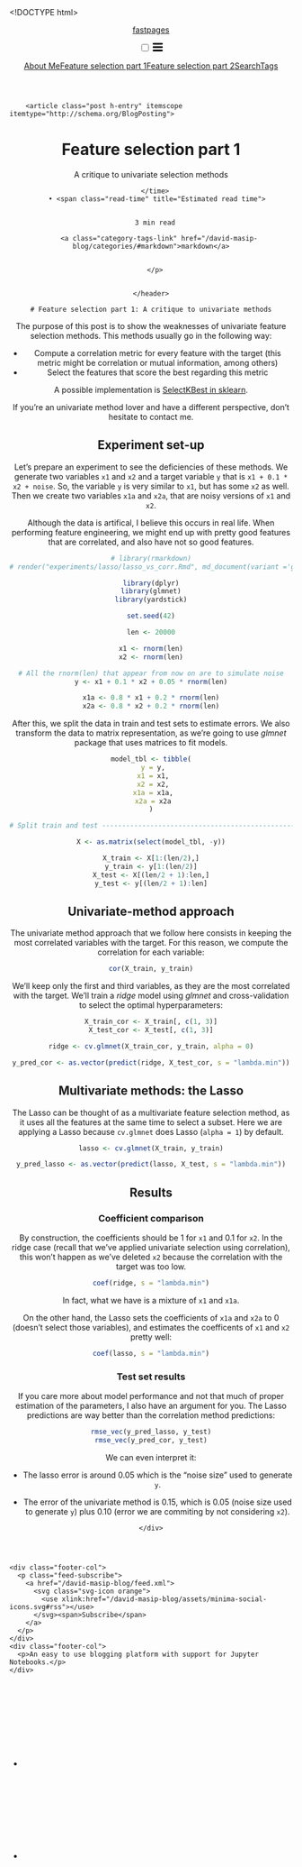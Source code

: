 <!DOCTYPE html>
<html lang="en"><head>
  <meta charset="utf-8">
  <meta http-equiv="X-UA-Compatible" content="IE=edge">
  <meta name="viewport" content="width=device-width, initial-scale=1"><!-- Begin Jekyll SEO tag v2.6.1 -->
<title>Feature selection part 1 | fastpages</title>
<meta name="generator" content="Jekyll v4.0.0" />
<meta property="og:title" content="Feature selection part 1" />
<meta property="og:locale" content="en_US" />
<meta name="description" content="A critique to univariate selection methods" />
<meta property="og:description" content="A critique to univariate selection methods" />
<link rel="canonical" href="https://david26694.github.io/david-masip-blog/experiments/lasso/lasso_vs_corr.Rmd" />
<meta property="og:url" content="https://david26694.github.io/david-masip-blog/experiments/lasso/lasso_vs_corr.Rmd" />
<meta property="og:site_name" content="fastpages" />
<script type="application/ld+json">
{"description":"A critique to univariate selection methods","@type":"WebPage","headline":"Feature selection part 1","url":"https://david26694.github.io/david-masip-blog/experiments/lasso/lasso_vs_corr.Rmd","@context":"https://schema.org"}</script>
<!-- End Jekyll SEO tag -->
<link rel="stylesheet" href="/david-masip-blog/assets/css/style.css"><link type="application/atom+xml" rel="alternate" href="https://david26694.github.io/david-masip-blog/feed.xml" title="fastpages" /><link rel="shortcut icon" type="image/x-icon" href="/david-masip-blog/images/favicon.ico"><!-- Begin Jekyll SEO tag v2.6.1 -->
<title>Feature selection part 1 | fastpages</title>
<meta name="generator" content="Jekyll v4.0.0" />
<meta property="og:title" content="Feature selection part 1" />
<meta property="og:locale" content="en_US" />
<meta name="description" content="A critique to univariate selection methods" />
<meta property="og:description" content="A critique to univariate selection methods" />
<link rel="canonical" href="https://david26694.github.io/david-masip-blog/experiments/lasso/lasso_vs_corr.Rmd" />
<meta property="og:url" content="https://david26694.github.io/david-masip-blog/experiments/lasso/lasso_vs_corr.Rmd" />
<meta property="og:site_name" content="fastpages" />
<script type="application/ld+json">
{"description":"A critique to univariate selection methods","@type":"WebPage","headline":"Feature selection part 1","url":"https://david26694.github.io/david-masip-blog/experiments/lasso/lasso_vs_corr.Rmd","@context":"https://schema.org"}</script>
<!-- End Jekyll SEO tag -->

<link href="https://unpkg.com/@primer/css/dist/primer.css" rel="stylesheet" />
<link rel="stylesheet" href="//use.fontawesome.com/releases/v5.0.7/css/all.css"><link type="application/atom+xml" rel="alternate" href="https://david26694.github.io/david-masip-blog/feed.xml" title="fastpages" />

<script src="https://cdnjs.cloudflare.com/ajax/libs/require.js/2.3.6/require.min.js"></script>
<script type="text/javascript">
require.config({
  paths: {
    jquery: 'https://code.jquery.com/jquery-3.5.0.min',
    plotly: 'https://cdn.plot.ly/plotly-latest.min'
  },

  shim: {
    plotly: {
      deps: ['jquery'],
      exports: 'plotly'
    }
  }
});
</script>

<script>
function wrap_img(fn) {
    if (document.attachEvent ? document.readyState === "complete" : document.readyState !== "loading") {
        var elements = document.querySelectorAll(".post img");
        Array.prototype.forEach.call(elements, function(el, i) {
            if (el.getAttribute("title") && (el.className != "emoji")) {
                const caption = document.createElement('figcaption');
                var node = document.createTextNode(el.getAttribute("title"));
                caption.appendChild(node);
                const wrapper = document.createElement('figure');
                wrapper.className = 'image';
                el.parentNode.insertBefore(wrapper, el);
                el.parentNode.removeChild(el);
                wrapper.appendChild(el);
                wrapper.appendChild(caption);
            }
        });
    } else { document.addEventListener('DOMContentLoaded', fn); }
}
window.onload = wrap_img;
</script>

<script>
    document.addEventListener("DOMContentLoaded", function(){
    // add link icon to anchor tags
    var elem = document.querySelectorAll(".anchor-link")
    elem.forEach(e => (e.innerHTML = '<i class="fas fa-link fa-xs"></i>'));
    });
</script>
</head><body><header class="site-header">

  <div class="wrapper"><a class="site-title" rel="author" href="/david-masip-blog/">fastpages</a><nav class="site-nav">
        <input type="checkbox" id="nav-trigger" class="nav-trigger" />
        <label for="nav-trigger">
          <span class="menu-icon">
            <svg viewBox="0 0 18 15" width="18px" height="15px">
              <path d="M18,1.484c0,0.82-0.665,1.484-1.484,1.484H1.484C0.665,2.969,0,2.304,0,1.484l0,0C0,0.665,0.665,0,1.484,0 h15.032C17.335,0,18,0.665,18,1.484L18,1.484z M18,7.516C18,8.335,17.335,9,16.516,9H1.484C0.665,9,0,8.335,0,7.516l0,0 c0-0.82,0.665-1.484,1.484-1.484h15.032C17.335,6.031,18,6.696,18,7.516L18,7.516z M18,13.516C18,14.335,17.335,15,16.516,15H1.484 C0.665,15,0,14.335,0,13.516l0,0c0-0.82,0.665-1.483,1.484-1.483h15.032C17.335,12.031,18,12.695,18,13.516L18,13.516z"/>
            </svg>
          </span>
        </label>

        <div class="trigger"><a class="page-link" href="/david-masip-blog/about/">About Me</a><a class="page-link" href="/david-masip-blog/experiments/lasso/lasso_vs_corr.Rmd">Feature selection part 1</a><a class="page-link" href="/david-masip-blog/experiments/feature_importance/rf_importance.Rmd">Feature selection part 2</a><a class="page-link" href="/david-masip-blog/search/">Search</a><a class="page-link" href="/david-masip-blog/categories/">Tags</a></div>
      </nav></div>
</header>
<main class="page-content" aria-label="Content">
      <div class="wrapper">
        <article class="post h-entry" itemscope itemtype="http://schema.org/BlogPosting">

  <header class="post-header">
    <h1 class="post-title p-name" itemprop="name headline">Feature selection part 1</h1><p class="page-description">A critique to univariate selection methods</p><p class="post-meta post-meta-title"><time class="dt-published" datetime="" itemprop="datePublished">
        
      </time>
       • <span class="read-time" title="Estimated read time">
    
    
      3 min read
    
</span></p>

    
      <p class="category-tags"><i class="fas fa-tags category-tags-icon"></i></i> 
      
        <a class="category-tags-link" href="/david-masip-blog/categories/#markdown">markdown</a>
        
      
      </p>
    

    </header>

  <div class="post-content e-content" itemprop="articleBody">
    # Feature selection part 1: A critique to univariate methods

The purpose of this post is to show the weaknesses of univariate feature selection methods. This methods usually go in the following way:

- Compute a correlation metric for every feature with the target (this metric might be correlation or mutual information, among others)
- Select the features that score the best regarding this metric

A possible implementation is [SelectKBest in sklearn](https://scikit-learn.org/stable/modules/generated/sklearn.feature_selection.SelectKBest.html).

If you're an univariate method lover and have a different perspective, don't hesitate to contact me.

## Experiment set-up

Let's prepare an experiment to see the deficiencies of these methods. We generate two variables `x1` and `x2` and a target variable `y` that is `x1 + 0.1 * x2 + noise`. So, the variable `y` is very similar to `x1`, but has some `x2` as well. Then we create two variables `x1a` and `x2a`, that are noisy versions of `x1` and `x2`.


Although the data is artifical, I believe this occurs in real life. When performing feature engineering, we might end up with pretty good features that are correlated, and also have not so good features.

```r
# library(rmarkdown)
# render("experiments/lasso/lasso_vs_corr.Rmd", md_document(variant ='gfm', preserve_yaml=TRUE))
```
```r
library(dplyr)
library(glmnet)
library(yardstick)

set.seed(42)

len <- 20000

x1 <- rnorm(len)
x2 <- rnorm(len)

# All the rnorm(len) that appear from now on are to simulate noise
y <- x1 + 0.1 * x2 + 0.05 * rnorm(len)

x1a <- 0.8 * x1 + 0.2 * rnorm(len)
x2a <- 0.8 * x2 + 0.2 * rnorm(len)

```


After this, we split the data in train and test sets to estimate errors. We also transform the data to matrix representation, as we're going to use _glmnet_ package that uses matrices to fit models.

```r
model_tbl <- tibble(
 y = y,
 x1 = x1,
 x2 = x2,
 x1a = x1a,
 x2a = x2a
)

# Split train and test ----------------------------------------------------

X <- as.matrix(select(model_tbl, -y))

X_train <- X[1:(len/2),]
y_train <- y[1:(len/2)]
X_test <- X[(len/2 + 1):len,]
y_test <- y[(len/2 + 1):len]

```


## Univariate-method approach

The univariate method approach that we follow here consists in keeping the most correlated variables with the target. For this reason, we compute the correlation for each variable:

```r
cor(X_train, y_train)
```

We'll keep only the first and third variables, as they are the most correlated with the target. We'll train a _ridge_ model using _glmnet_ and cross-validation to select the optimal hyperparameters:

```r
X_train_cor <- X_train[, c(1, 3)]
X_test_cor <- X_test[, c(1, 3)]

ridge <- cv.glmnet(X_train_cor, y_train, alpha = 0)

y_pred_cor <- as.vector(predict(ridge, X_test_cor, s = "lambda.min"))

```

## Multivariate methods: the Lasso

The Lasso can be thought of as a multivariate feature selection method, as it uses all the features at the same time to select a subset. Here we are applying a Lasso because `cv.glmnet` does Lasso (`alpha = 1`) by default.

```r
lasso <- cv.glmnet(X_train, y_train)

y_pred_lasso <- as.vector(predict(lasso, X_test, s = "lambda.min"))
```

## Results

### Coefficient comparison

By construction, the coefficients should be 1 for `x1` and 0.1 for `x2`. In the ridge case (recall that we've applied univariate selection using correlation), this won't happen as we've deleted `x2` because the correlation with the target was too low.

```r
coef(ridge, s = "lambda.min")
```

In fact, what we have is a mixture of `x1` and `x1a`.

On the other hand, the Lasso sets the coefficients of `x1a` and `x2a` to 0 (doesn't select those variables), and estimates the coefficents of `x1` and `x2` pretty well:

```r
coef(lasso, s = "lambda.min")
```

### Test set results

If you care more about model performance and not that much of proper estimation of the parameters, I also have an argument for you. The Lasso predictions are way better than the correlation method predictions:

```r
rmse_vec(y_pred_lasso, y_test)
rmse_vec(y_pred_cor, y_test)
```

We can even interpret it:

- The lasso error is around 0.05 which is the "noise size" used to generate `y`.
- The error of the univariate method is 0.15, which is 0.05 (noise size used to generate `y`) plus 0.10 (error we are commiting by not considering `x2`).


  </div><a class="u-url" href="/david-masip-blog/experiments/lasso/lasso_vs_corr.Rmd" hidden></a>
</article>
      </div>
    </main><footer class="site-footer h-card">
  <data class="u-url" href="/david-masip-blog/"></data>

  <div class="wrapper">

    <div class="footer-col-wrapper">
      <div class="footer-col">
        <p class="feed-subscribe">
          <a href="/david-masip-blog/feed.xml">
            <svg class="svg-icon orange">
              <use xlink:href="/david-masip-blog/assets/minima-social-icons.svg#rss"></use>
            </svg><span>Subscribe</span>
          </a>
        </p>
      </div>
      <div class="footer-col">
        <p>An easy to use blogging platform with support for Jupyter Notebooks.</p>
      </div>
    </div>

    <div class="social-links"><ul class="social-media-list"><li><a rel="me" href="https://github.com/fastai" title="fastai"><svg class="svg-icon grey"><use xlink:href="/david-masip-blog/assets/minima-social-icons.svg#github"></use></svg></a></li><li><a rel="me" href="https://twitter.com/fastdotai" title="fastdotai"><svg class="svg-icon grey"><use xlink:href="/david-masip-blog/assets/minima-social-icons.svg#twitter"></use></svg></a></li></ul>
</div>

  </div>

</footer>
</body>

</html>
